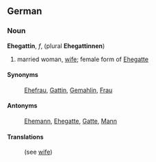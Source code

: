 ==German==
===Noun===
'''Ehegattin''', ''f'', (plural '''Ehegattinnen''')
# married woman, [[wife]]; female form of [[Ehegatte]]

====Synonyms====
: [[Ehefrau]], [[Gattin]], [[Gemahlin]], [[Frau]]

====Antonyms====
: [[Ehemann]], [[Ehegatte]], [[Gatte]], [[Mann]]

====Translations====
: (see [[wife]])